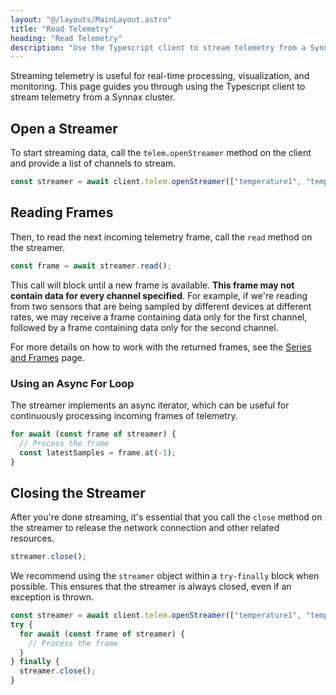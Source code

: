 ```yaml
---
layout: "@/layouts/MainLayout.astro"
title: "Read Telemetry"
heading: "Read Telemetry"
description: "Use the Typescript client to stream telemetry from a Synnax cluster"
---
```


Streaming telemetry is useful for real-time processing, visualization, and monitoring.
This page guides you through using the Typescript client to stream telemetry from a 
Synnax cluster.

## Open a Streamer

To start streaming data, call the `telem.openStreamer` method on the client and provide
a list of channels to stream.

```typescript
const streamer = await client.telem.openStreamer(["temperature1", "temperature2"]);
```

## Reading Frames

Then, to read the next incoming telemetry frame, call the `read` method on the streamer.

```typescript
const frame = await streamer.read();
```

This call will block until a new frame is available. **This frame may not contain data
for every channel specified**. For example, if we're reading from two sensors that
are being sampled by different devices at different rates, we may receive a frame
containing data only for the first channel, followed by a frame containing data only
for the second channel.

For more details on how to work with the returned frames, see the [Series and Frames](/typescript-client/series-and-frames) page.

### Using an Async For Loop

The streamer implements an async iterator, which can be useful for continuously 
processing incoming frames of telemetry.

```typescript
for await (const frame of streamer) {
  // Process the frame
  const latestSamples = frame.at(-1);
}
```

## Closing the Streamer

After you're done streaming, it's essential that you call the `close` method on the
streamer to release the network connection and other related resources. 

```typescript
streamer.close();
```

We recommend using the `streamer` object within a `try-finally` block when possible. This
ensures that the streamer is always closed, even if an exception is thrown.

```typescript
const streamer = await client.telem.openStreamer(["temperature1", "temperature2"]);
try {
  for await (const frame of streamer) {
    // Process the frame
  }
} finally {
  streamer.close();
}
```



